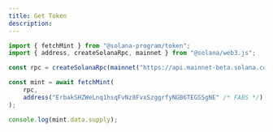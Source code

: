 ```yaml
---
title: Get Token
description: 
---
```


```js
import { fetchMint } from "@solana-program/token";
import { address, createSolanaRpc, mainnet } from "@solana/web3.js";

const rpc = createSolanaRpc(mainnet("https://api.mainnet-beta.solana.com"));

const mint = await fetchMint(
    rpc,
    address("ErbakSHZWeLnq1hsqFvNz8FvxSzggrfyNGB6TEGSSgNE" /* FABS */),
);

console.log(mint.data.supply);
```